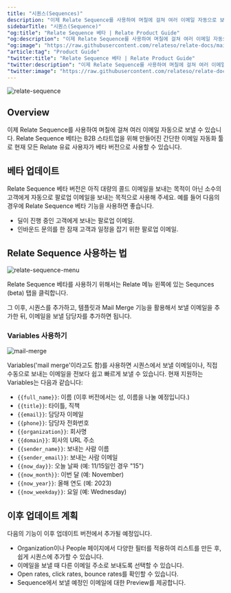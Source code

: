 ```yaml
---
title: "시퀀스(Sequences)"
description: "이제 Relate Sequence를 사용하여 며칠에 걸쳐 여러 이메일 자동으로 보낼 수 있습니다."
sidebarTitle: "시퀀스(Sequence)"
"og:title": "Relate Sequence 베타 | Relate Product Guide"
"og:description": "이제 Relate Sequence를 사용하여 며칠에 걸쳐 여러 이메일 자동으로 보낼 수 있습니다."
"og:image": "https://raw.githubusercontent.com/relateso/relate-docs/main/docs/images/features/relate-sequence.png"
"article:tag": "Product Guide"
"twitter:title": "Relate Sequence 베타 | Relate Product Guide"
"twitter:description": "이제 Relate Sequence를 사용하여 며칠에 걸쳐 여러 이메일 자동으로 보낼 수 있습니다."
"twitter:image": "https://raw.githubusercontent.com/relateso/relate-docs/main/docs/images/features/relate-sequence.png"
---
```


![relate-sequence](/images/features/relate-sequence.png)

## Overview

이제 Relate Sequence를 사용하여 며칠에 걸쳐 여러 이메일 자동으로 보낼 수 있습니다. Relate Sequence 베타는 B2B 스타트업을 위해 만들어진 간단한 이메일 자동화 툴로 현재 모든 Relate 유료 사용자가 베타 버전으로 사용할 수 있습니다.

## 베타 업데이트

Relate Sequence 베타 버전은 아직 대량의 콜드 이메일을 보내는 목적이 아닌 소수의 고객에게 자동으로 팔로업 이메일을 보내는 목적으로 사용해 주세요.  예를 들어 다음의 경우에 Relate Sequence 베타 기능을 사용하면 좋습니다. 

- 딜이 진행 중인 고객에게 보내는 팔로업 이메일. 
- 인바운드 문의를 한 잠재 고객과 일정을 잡기 위한 팔로업 이메일.

## Relate Sequence 사용하는 법

![relate-sequence-menu](/images/features/relate-sequence-menu.png)

Relate Sequence 베타를 사용하기 위해서는 Relate 메뉴 왼쪽에 있는 Sequnces (beta) 탭을 클릭합니다.

그 이후, 시퀀스를 추가하고, 템플릿과 Mail Merge 기능을 활용해서 보낼 이메일을 추가한 뒤, 이메일을 보낼 담당자를 추가하면 됩니다. 

### Variables 사용하기

![mail-merge](/images/features/mail-merge.png)

Variables('mail merge'이라고도 함)를 사용하면 시퀀스에서 보낼 이메일이나, 직접 수동으로 보내는 이메일을 전보다 쉽고 빠르게 보낼 수 있습니다. 현재 지원하는 Variables는 다음과 같습니다:

- `{{full_name}}`: 이름 (이후 버전에서는 성, 이름을 나눌 예정입니다.)
- `{{title}}`: 타이틀, 직책
- `{{email}}`: 담당자 이메일
- `{{phone}}`: 담당자 전화번호
- `{{organization}}`: 회사명
- `{{domain}}`: 회사의 URL 주소
- `{{sender_name}}`: 보내는 사람 이름
- `{{sender_email}}`: 보내는 사람 이메일
- `{{now_day}}`: 오늘 날짜 (예: 11/15일인 경우 "15")
- `{{now_month}}`: 이번 달 (예: November)
- `{{now_year}}`: 올해 연도 (예: 2023)
- `{{now_weekday}}`: 요일 (예: Wednesday)

## 이후 업데이트 계획

다음의 기능이 이후 업데이트 버전에서 추가될 예정입니다.

- Organization이나 People 페이지에서 다양한 필터를 적용하여 리스트를 만든 후, 쉽게 시퀀스에 추가할 수 있습니다. 
- 이메일을 보낼 때 다른 이메일 주소로 보내도록 선택할 수 있습니다. 
- Open rates, click rates, bounce rates를 확인할 수 있습니다.
- Sequence에서 보낼 예정인 이메일에 대한 Preview를 제공합니다.